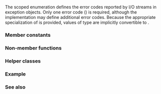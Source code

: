 {{cpp/title|io_errc}}
{{cpp/io/io_errc/navbar}}
{{dcl begin}}
{{dcl header|ios}}
{{dcl|since=c++11|1=
enum class io_errc {
    stream = 1,
};
}}
{{dcl end}}

The scoped enumeration {{tt|std::io_errc}} defines the error codes reported by I/O streams in {{lc|std::ios_base::failure}} exception objects. Only one error code ({{tt|std::io_errc::stream}}) is required, although the implementation may define additional error codes. Because the appropriate specialization of {{lc|std::is_error_code_enum}} is provided, values of type {{tt|std::io_errc}} are implicitly convertible to {{lc|std::error_code}}.

===Member constants===
{{dsc begin}}
{{dsc hitem|Enumeration constant|Value}}
{{dsc|{{tt|stream}}|{{c|1}}}}
{{dsc end}}

===Non-member functions===
{{dsc begin}}
{{dsc inc|cpp/io/io_errc/dsc make_error_code}}
{{dsc inc|cpp/io/io_errc/dsc make_error_condition}}
{{dsc end}}

===Helper classes===
{{dsc begin}}
{{dsc inc|cpp/io/io_errc/dsc is_error_code_enum}}
{{dsc end}}

===Example===
{{example
|code=
#include &lt;fstream&gt;
#include &lt;iostream&gt;

int main()
{
    std::ifstream f("doesn't exist");
    try
    {
        f.exceptions(f.failbit);
    }
    catch (const std::ios_base::failure&amp; e)
    {
        std::cout &lt;&lt; "Caught an ios_base::failure.\n";
        if (e.code() == std::io_errc::stream)
            std::cout &lt;&lt; "The error code is std::io_errc::stream\n";
    }
}
|output=
Caught an ios_base::failure.
The error code is std::io_errc::stream
}}

===See also===
{{dsc begin}}
{{dsc inc|cpp/error/dsc error_code}}
{{dsc inc|cpp/error/dsc error_condition}}
{{dsc inc|cpp/io/ios_base/dsc failure|mem=std::ios_base}}
{{dsc end}}

{{langlinks|de|es|fr|it|ja|pt|ru|zh}}